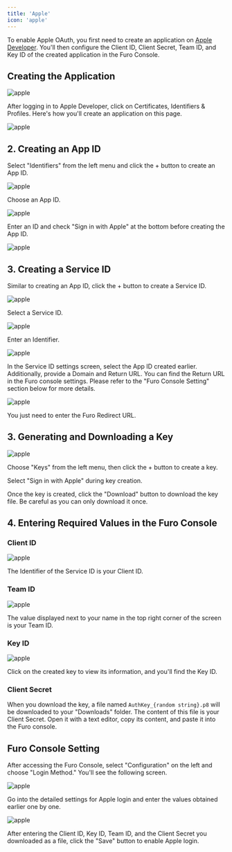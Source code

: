 ```yaml
---
title: 'Apple'
icon: 'apple'
---
```


To enable Apple OAuth, you first need to create an application on [Apple Developer](https://developer.apple.com/). You'll then configure the Client ID, Client Secret, Team ID, and Key ID of the created application in the Furo Console.

## Creating the Application

<img src="/images/ap1.png" alt="apple" />

After logging in to Apple Developer, click on Certificates, Identifiers & Profiles. Here's how you'll create an application on this page.

<img src="/images/ap2.png" alt="apple" />

## 2. Creating an App ID

Select "Identifiers" from the left menu and click the + button to create an App ID.

<img src="/images/ap3.webp" alt="apple" />

Choose an App ID.

<img src="/images/ap4.png" alt="apple" />

Enter an ID and check "Sign in with Apple" at the bottom before creating the App ID.

<img src="/images/ap5.png" alt="apple" />

## 3. Creating a Service ID

Similar to creating an App ID, click the + button to create a Service ID.

<img src="/images/ap6.webp" alt="apple" />

Select a Service ID.

<img src="/images/ap7.png" alt="apple" />

Enter an Identifier.

<img src="/images/ap8.webp" alt="apple" />

In the Service ID settings screen, select the App ID created earlier. Additionally, provide a Domain and Return URL. You can find the Return URL in the Furo console settings. Please refer to the "Furo Console Setting" section below for more details.

<img src="/images/ap9.jpeg" alt="apple" />

You just need to enter the Furo Redirect URL.

## 3. Generating and Downloading a Key

<img src="/images/ap10.png" alt="apple" />

Choose "Keys" from the left menu, then click the + button to create a key.

Select "Sign in with Apple" during key creation.

Once the key is created, click the "Download" button to download the key file. Be careful as you can only download it once.

## 4. Entering Required Values in the Furo Console

### Client ID

<img src="/images/ap11.png" alt="apple" />

The Identifier of the Service ID is your Client ID.

### Team ID

<img src="/images/ap12.png" alt="apple" />

The value displayed next to your name in the top right corner of the screen is your Team ID.

### Key ID

<img src="/images/ap13.png" alt="apple" />

Click on the created key to view its information, and you'll find the Key ID.

### Client Secret

When you download the key, a file named `AuthKey_{random string}.p8` will be downloaded to your "Downloads" folder. The content of this file is your Client Secret. Open it with a text editor, copy its content, and paste it into the Furo console.

## Furo Console Setting

After accessing the Furo Console, select "Configuration" on the left and choose "Login Method." You'll see the following screen.

<img src="/images/ap14.jpeg" alt="apple" />

Go into the detailed settings for Apple login and enter the values obtained earlier one by one.

<img src="/images/ap15.jpeg" alt="apple" />

After entering the Client ID, Key ID, Team ID, and the Client Secret you downloaded as a file, click the "Save" button to enable Apple login.
